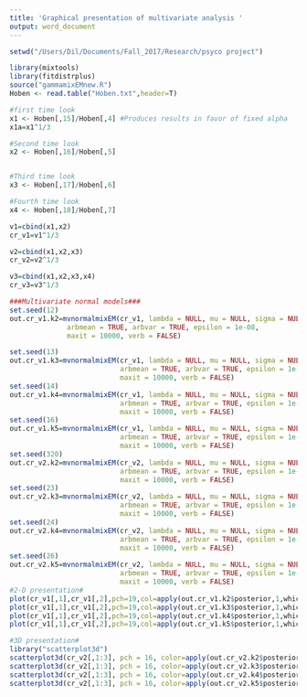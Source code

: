 ```yaml
---
title: 'Graphical presentation of multivariate analysis '
output: word_document
---
```


```r
setwd("/Users/Dil/Documents/Fall_2017/Research/psyco project")

library(mixtools)
library(fitdistrplus)
source("gammamixEMnew.R")
Hoben <- read.table("Hoben.txt",header=T)

#first time look
x1 <- Hoben[,15]/Hoben[,4] #Produces results in favor of fixed alpha
x1a=x1^1/3

#Second time look
x2 <- Hoben[,16]/Hoben[,5]


#Third time look
x3 <- Hoben[,17]/Hoben[,6]

#Fourth time look
x4 <- Hoben[,18]/Hoben[,7]

v1=cbind(x1,x2)
cr_v1=v1^1/3

v2=cbind(x1,x2,x3)
cr_v2=v2^1/3

v3=cbind(x1,x2,x3,x4)
cr_v3=v3^1/3

###Multivariate normal models###
set.seed(12)
out.cr_v1.k2=mvnormalmixEM(cr_v1, lambda = NULL, mu = NULL, sigma = NULL, k = 2,
              arbmean = TRUE, arbvar = TRUE, epsilon = 1e-08, 
              maxit = 10000, verb = FALSE)

set.seed(13)
out.cr_v1.k3=mvnormalmixEM(cr_v1, lambda = NULL, mu = NULL, sigma = NULL, k = 3,
                           arbmean = TRUE, arbvar = TRUE, epsilon = 1e-08, 
                           maxit = 10000, verb = FALSE)
set.seed(14)
out.cr_v1.k4=mvnormalmixEM(cr_v1, lambda = NULL, mu = NULL, sigma = NULL, k = 4,
                           arbmean = TRUE, arbvar = TRUE, epsilon = 1e-08, 
                           maxit = 10000, verb = FALSE)
set.seed(16)
out.cr_v1.k5=mvnormalmixEM(cr_v1, lambda = NULL, mu = NULL, sigma = NULL, k = 5,
                           arbmean = TRUE, arbvar = TRUE, epsilon = 1e-08, 
                           maxit = 10000, verb = FALSE)
set.seed(320)
out.cr_v2.k2=mvnormalmixEM(cr_v2, lambda = NULL, mu = NULL, sigma = NULL, k = 2,
                           arbmean = TRUE, arbvar = TRUE, epsilon = 1e-08, 
                           maxit = 10000, verb = FALSE)
set.seed(23)
out.cr_v2.k3=mvnormalmixEM(cr_v2, lambda = NULL, mu = NULL, sigma = NULL, k = 3,
                           arbmean = TRUE, arbvar = TRUE, epsilon = 1e-08, 
                           maxit = 10000, verb = FALSE)
set.seed(24)
out.cr_v2.k4=mvnormalmixEM(cr_v2, lambda = NULL, mu = NULL, sigma = NULL, k = 4,
                           arbmean = TRUE, arbvar = TRUE, epsilon = 1e-08, 
                           maxit = 10000, verb = FALSE)
set.seed(26)
out.cr_v2.k5=mvnormalmixEM(cr_v2, lambda = NULL, mu = NULL, sigma = NULL, k = 5,
                           arbmean = TRUE, arbvar = TRUE, epsilon = 1e-08, 
                           maxit = 10000, verb = FALSE)
#2-D presentation#
plot(cr_v1[,1],cr_v1[,2],pch=19,col=apply(out.cr_v1.k2$posterior,1,which.max),main="2 componant bivariate normal for R1+R2",xlab="x1", ylab="x2")
plot(cr_v1[,1],cr_v1[,2],pch=19,col=apply(out.cr_v1.k3$posterior,1,which.max),main="3 componant bivariate normal for R1+R2",xlab="x1", ylab="x2")
plot(cr_v1[,1],cr_v1[,2],pch=19,col=apply(out.cr_v1.k4$posterior,1,which.max),main="4 componant bivariate normal for R1+R2",xlab="x1", ylab="x2")
plot(cr_v1[,1],cr_v1[,2],pch=19,col=apply(out.cr_v1.k5$posterior,1,which.max),main="5 componant bivariate normal for R1+R2",xlab="x1", ylab="x2")

#3D presentation#
library("scatterplot3d")
scatterplot3d(cr_v2[,1:3], pch = 16, color=apply(out.cr_v2.k2$posterior,1,which.max),main="2 componant trivariate normal for R1+R2+R3")
scatterplot3d(cr_v2[,1:3], pch = 16, color=apply(out.cr_v2.k3$posterior,1,which.max),main="3 componant trivariate normal for R1+R2+R3")
scatterplot3d(cr_v2[,1:3], pch = 16, color=apply(out.cr_v2.k4$posterior,1,which.max),main="4 componant trivariate normal for R1+R2+R3")
scatterplot3d(cr_v2[,1:3], pch = 16, color=apply(out.cr_v2.k5$posterior,1,which.max),main="5 componant trivariate normal for R1+R2+R3")
```


